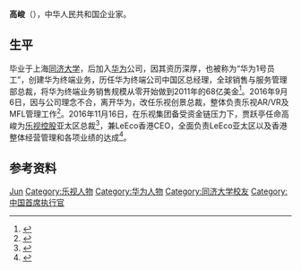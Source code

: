 {{Otheruses|高峻}}
'''高峻'''（{{bd|？|}}），中华人民共和国企业家。

== 生平 ==
毕业于上海[[同济大学|同济大学]]，后加入[[华为|华为]]公司，因其资历深厚，也被称为“华为1号员工”，创建华为终端业务，历任华为终端公司中国区总经理，全球销售与服务管理部总裁，将华为终端业务销售规模从零开始做到2011年的68亿美金<ref>{{cite news|title=华为元老“1号员工”高峻疑加盟乐视负责VR 向贾跃亭汇报|url=http://tech.sina.com.cn/it/2016-09-06/doc-ifxvqcts9643126.shtml|accessdate=2017-03-20|work=tech.sina.com.cn|agency=财经网}}</ref>。2016年9月6日，因与公司理念不合，离开华为，改任乐视创景总裁，整体负责乐视AR/VR及MFL管理工作<ref>{{cite news|title=贾跃亭再揽大将：张志勇高峻分任乐视体育和VR总裁|url=http://skylei.baijia.baidu.com/article/615135|accessdate=2017-03-20|agency=百度}}</ref>。2016年11月16日，在乐视集团备受资金链压力下，贾跃亭任命高峻为[[乐视控股|乐视控股]]亚太区总裁<ref>{{cite news|title=乐视人事调整：任命高峻为乐视控股亚太区总裁|url=http://www.donews.com/net/201611/2942633.shtm|accessdate=2017-03-20|agency=多维|date=2016-11-15}}</ref>，兼LeEco香港CEO，全面负责LeEco亚太区以及香港整体经营管理和各项业绩的达成<ref>{{cite news|author1=梁风|title=贾跃亭内部信后第二次重大人事调整：前华为高管高峻出任乐视控股亚太区总裁|url=http://www.imaijia.com/qt/8a04288d576ad64c01586a61ba832260.shtml|accessdate=2017-03-20|agency=电商在线|date=2016-11-16}}</ref>。

== 参考资料 ==
{{reflist}}

{{乐视}}

{{Authority control}}
{{DEFAULTSORT:Gao高}}
[[Category:高姓|Jun]]
[[Category:乐视人物|Category:乐视人物]]
[[Category:华为人物|Category:华为人物]]
[[Category:同济大学校友|Category:同济大学校友]]
[[Category:中国首席执行官|Category:中国首席执行官]]